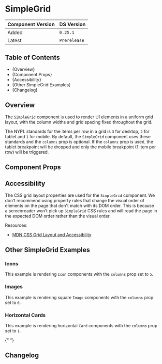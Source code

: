 

<Meta of={SimpleGridStories} />

# SimpleGrid

| Component Version | DS Version   |
| ----------------- | ------------ |
| Added             | `0.25.1`     |
| Latest            | `Prerelease` |

## Table of Contents

- {<Link href="#overview" target="_self">Overview</Link>}
- {<Link href="#component-props" target="_self">Component Props</Link>}
- {<Link href="#accessibility" target="_self">Accessibility</Link>}
- {<Link href="#other-simplegrid-examples" target="_self">Other SimpleGrid Examples</Link>}
- {<Link href="#changelog" target="_self">Changelog</Link>}

## Overview

<Description of={SimpleGridStories} />

The `SimpleGrid` component is used to render UI elements in a uniform grid
layout, with the column widths and grid spacing fixed throughout the grid.

The NYPL standards for the items per row in a grid is `3` for desktop, `2` for
tablet and `1` for mobile. By default, the `SimpleGrid` component uses these
standards and the `columns` prop is optional. If the `columns` prop is used, the
tablet breakpoint will be dropped and only the mobile breakpoint (1 item per
row) will be triggered.

## Component Props

<Canvas of={SimpleGridStories.WithControls} />

<ArgTypes of={SimpleGridStories.WithControls} />

## Accessibility

The CSS grid layout properties are used for the `SimpleGrid` component. We don't
recommend using property rules that change the visual order of elements on the
page that don't match with its DOM order. This is because a screenreader won't
pick up `SimpleGrid` CSS rules and will read the page in the expected DOM order
rather than the visual order.

Resources:

- [MDN CSS Grid Layout and Accessibility](https://developer.mozilla.org/en-US/docs/Web/CSS/CSS_Grid_Layout/CSS_Grid_Layout_and_Accessibility)

## Other SimpleGrid Examples

### Icons

This example is rendering `Icon` components with the `columns` prop set to `5`.

<Canvas of={SimpleGridStories.IconExample} />

### Images

This example is rendering square `Image` components with the `columns` prop set
to `6`.

<Canvas of={SimpleGridStories.ImageExample} />

### Horizontal Cards

This example is rendering horizontal `Card` components with the `columns` prop
set to `1`.

<Canvas of={SimpleGridStories.CardExample} />{" "}

## Changelog

<ComponentChangelogTable changelogData={changelogData} />

